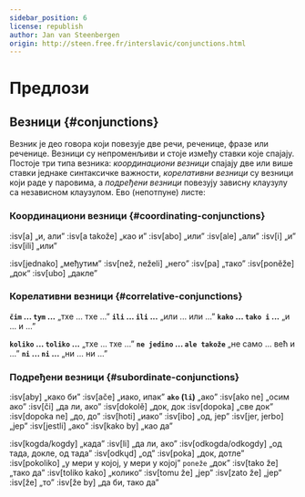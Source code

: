 ```yaml
---
sidebar_position: 6
license: republish
author: Jan van Steenbergen
origin: http://steen.free.fr/interslavic/conjunctions.html
---
```


# Предлози

## Везници \{#conjunctions}

Везник је део говора који повезује две речи, реченице, фразе или реченице. Везници су непроменљиви и стоје између ставки које спајају. Постоје три типа везника: _координациони везници_ спајају две или више ставки једнаке синтаксичке важности, _корелативни везници_ су везници који раде у паровима, а _подређени везници_ повезују зависну клаузулу са независном клаузулом. Ево (непотпуне) листе:

### Координациони везници \{#coordinating-conjunctions}

:isv[a] „и, али”
:isv[a takože] „као и”
:isv[abo] „или”
:isv[ale] „али”
:isv[i] „и”
:isv[ili] „или”

:isv[jednako] „међутим”
:isv[než, neželi] „него”
:isv[pa] „тако”
:isv[poněže] „док“
:isv[ubo] „дакле”

### Корелативни везници \{#correlative-conjunctions}

**`čim` ... `tym` ...** „тхе ... тхе ...”
**`ili` ... `ili` ...** „или ... или ...”
**`kako` ... `tako i` ...** „и ... и ...”

**`koliko` ... `toliko` ...** „тхе ... тхе ...”
**`ne jedino` ... `ale takože`** „не само ... већ и ...”
**`ni` ... `ni` ...** „ни ... ни ...”

### Подређени везници \{#subordinate-conjunctions}

:isv[aby] „како би”
:isv[ače] „иако, ипак”
**`ako` (`li`)** „ако”
:isv[ako ne] „осим ако”
:isv[či] „да ли, ако”
:isv[dokolě] „док, док
:isv[dopoka] „све док”
:isv[dopoka ne] „до, до”
:isv[hoti] „иако”
:isv[ibo] „од, јер”
:isv[jer, jerbo] „јер”
:isv[jestli] „ако”
:isv[kako by] „као да”

:isv[kogda/kogdy] „када”
:isv[li] „да ли, ако”
:isv[odkogda/odkogdy] „од тада, докле, од тада”
:isv[odkųd] „од”
:isv[poka] „док, дотле”
:isv[pokoliko] „у мери у којој, у мери у којој” `poneže` „док”
:isv[tako že] „тако да”
:isv[toliko kako] „колико“
:isv[tomu že] „јер”
:isv[zato že] „јер”
:isv[že] „то”
:isv[že by] „да би, тако да”

